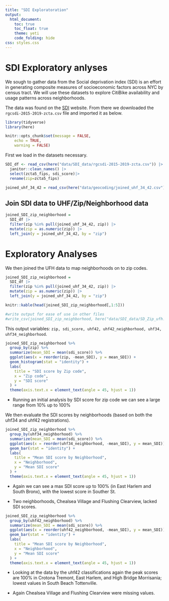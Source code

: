 ```yaml
---
title: "SDI Exploratoration"
output: 
  html_document:
    toc: true
    toc_float: true
    theme: yeti
    code_folding: hide
css: styles.css
---
```


# SDI Exploratory anlyses

We sough to gather data from the Social deprivation index (SDI) is an effort in generating composite measures of socioeconomic factors across NYC by census tract. We will use these datasets to explore CitiBike availability and usage patterns across neighborhoods.

The data was found on the [SDI](https://www.graham-center.org/maps-data-tools/social-deprivation-index.html) website. From there we downloaded the `rgcsdi-2015-2019-zcta.csv` file and imported it as below.

```r
library(tidyverse)
library(here)

knitr::opts_chunk$set(message = FALSE,
	echo = TRUE,
	warning = FALSE)
```

First we load in the datasets necessary.

```r
SDI_df <- read_csv(here("data/SDI_data/rgcsdi-2015-2019-zcta.csv")) |>
  janitor::clean_names() |>
  select(zcta5_fips, sdi_score)|>
  rename(zip=zcta5_fips)

joined_uhf_34_42 = read_csv(here("data/geocoding/joined_uhf_34_42.csv"))
```


## Join SDI data to UHF/Zip/Neighborhood data
```r
joined_SDI_zip_neighborhood = 
  SDI_df |> 
  filter(zip %in% pull(joined_uhf_34_42, zip)) |> 
  mutate(zip = as.numeric(zip)) |> 
  left_join(y = joined_uhf_34_42, by = "zip")
```

# Exploratory Analyses

We then joined the UFH data to map neighborhoods on to zip codes. 
```r
joined_SDI_zip_neighborhood = 
  SDI_df |> 
  filter(zip %in% pull(joined_uhf_34_42, zip)) |> 
  mutate(zip = as.numeric(zip)) |> 
  left_join(y = joined_uhf_34_42, by = "zip")

knitr::kable(head(joined_SDI_zip_neighborhood[,1:5]))

#write output for ease of use in other files
#write_csv(joined_SDI_zip_neighborhood, here("data/SDI_data/SD_Zip_ufh.csv"))
```

This output variables: `zip, sdi_score, uhf42, uhf42_neighborhood, uhf34, uhf34_neighborhood`.

```r
joined_SDI_zip_neighborhood %>% 
  group_by(zip) %>%
  summarize(mean_SDI = mean(sdi_score)) %>%
  ggplot(aes(x = reorder(zip, -mean_SDI), y = mean_SDI)) +
  geom_histogram(stat = "identity") + 
  labs(
    title = "SDI score by Zip code",
    x = "Zip code",
    y = "SDI score"
  ) + 
  theme(axis.text.x = element_text(angle = 45, hjust = 1))

```

* Running an initial analysis by SDI score for zip code we can see a large range from 10% up to 100%


We then evaluate the SDI scores by neighborhoods (based on both the uhf34 and uhf42 registrations).


```r
joined_SDI_zip_neighborhood %>% 
  group_by(uhf34_neighborhood) %>%
  summarize(mean_SDI = mean(sdi_score)) %>%
  ggplot(aes(x = reorder(uhf34_neighborhood, -mean_SDI), y = mean_SDI)) +
  geom_bar(stat = "identity") + 
  labs(
    title = "Mean SDI score by Neighborhood",
    x = "Neighborhood",
    y = "Mean SDI score"
  ) + 
  theme(axis.text.x = element_text(angle = 45, hjust = 1))
```

* Again we can see a max SDI score up to 100% (in East Harlem and South Bronx), with the lowest score in Souther St. 

* Two neighborhoods, Chealsea Village and Flushing Clearview, lacked SDI scores. 

```r
joined_SDI_zip_neighborhood %>% 
  group_by(uhf42_neighborhood) %>%
  summarize(mean_SDI = mean(sdi_score)) %>%
  ggplot(aes(x = reorder(uhf42_neighborhood, -mean_SDI), y = mean_SDI)) +
  geom_bar(stat = "identity") + 
  labs(
    title = "Mean SDI score by Neighborhood",
    x = "Neighborhood",
    y = "Mean SDI score"
  ) + 
  theme(axis.text.x = element_text(angle = 45, hjust = 1))
```

* Looking at the data by the uhf42 classifications again the peak scores are 100% in Crotona Tremont, East Harlem, and High Bridge Morrisania; lowest values in South Beach Tottenville. 

* Again Chealsea Village and Flushing Clearview were missing values.
